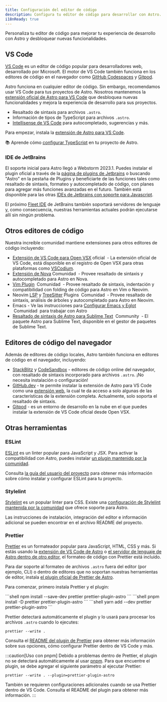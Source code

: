 ```yaml
---
title: Configuración del editor de código
description: Configura tu editor de código para desarrollar con Astro.
i18nReady: true
---
```


Personaliza tu editor de código para mejorar tu experiencia de desarrollo con Astro y desbloquear nuevas funcionalidades.

## VS Code

[VS Code](https://code.visualstudio.com/) es un editor de código popular para desarrolladores web, desarrollado por Microsoft. El motor de VS Code también funciona en los editores de código en el navegador como [GitHub Codespaces](https://github.com/features/codespaces) y [Gitpod](https://gitpod.io/).

Astro funciona en cualquier editor de código. Sin embargo, recomendamos usar VS Code para tus proyectos de Astro. Nosotros mantenemos la [extensión oficial de Astro para VS Code](https://marketplace.visualstudio.com/items?itemName=astro-build.astro-vscode) que desbloquea nuevas funcionalidades y mejora la experiencia de desarrollo para sus proyectos.

- Resaltado de sintaxis para archivos `.astro`.
- Información de tipos de TypeScript para archivos `.astro`.
- [Intellisense de VS Code](https://code.visualstudio.com/docs/editor/intellisense) para autocompletado, sugerencias y más.

Para empezar, instala la [extensión de Astro para VS Code](https://marketplace.visualstudio.com/items?itemName=astro-build.astro-vscode).

📚 Aprende cómo [configurar TypeScript](/es/guides/typescript/) en tu proyecto de Astro.

### IDE de JetBrains

El soporte inicial para Astro llegó a Webstorm 2023.1. Puedes instalar el plugin oficial a través de la [página de plugins de Jetbrains](https://plugins.jetbrains.com/plugin/20959-astro) o buscando "Astro" en la pestaña de Plugins y beneficiarte de las funciones tales como resaltado de sintaxis, formateo y autocompletado de código, con planes para agregar más funciones avanzadas en el futuro. También está disponible para las otras [IDEs de Jetbrains con soporte para Javascript](https://www.jetbrains.com/products/#lang=js&type=ide).

El próximo [Fleet IDE](https://www.jetbrains.com/fleet/) de JetBrains también soportará servidores de lenguaje y, como consecuencia, nuestras herramientas actuales podrán ejecutarse allí sin ningún problema.

## Otros editores de código

Nuestra increíble comunidad mantiene extensiones para otros editores de código incluyendo:

- [Extensión de VS Code para Open VSX](https://open-vsx.org/extension/astro-build/astro-vscode)<span style="margin: 0.25em;"><Badge variant="accent">oficial</Badge></span> - La extensión oficial de VS Code, está disponible en el registro de Open VSX para otras plataformas como [VSCodium](https://vscodium.com/).
- [Extensión de Nova](https://extensions.panic.com/extensions/sciencefidelity/sciencefidelity.astro/)<span style="margin: 0.25em;"><Badge variant="neutral">Comunidad</Badge></span> - Provee resaltado de sintaxis y autocompletado para Astro en Nova.
- [Vim Plugin](https://github.com/wuelnerdotexe/vim-astro) <span style="margin: 0.25em;"><Badge variant="neutral">Comunidad</Badge></span> - Provee resaltado de sintaxis, indentación y compatibilidad con folding de código para Astro en Vim o Neovim.
- Neovim [LSP](https://github.com/neovim/nvim-lspconfig/blob/master/doc/server_configurations.md#astro) y [TreeSitter](https://github.com/virchau13/tree-sitter-astro) Plugins <span style="margin: 0.25em;"><Badge variant="neutral">Comunidad</Badge></span> - Provee resaltado de sintaxis, análisis de árboles y autocompletado para Astro en Neovim.
- Emacs - Ve las instrucciones para [Configurar Emacs y Eglot](https://medium.com/@jrmjrm/configuring-emacs-and-eglot-to-work-with-astro-language-server-9408eb709ab0) <span style="margin: 0.25em;"><Badge variant="neutral">Comunidad</Badge></span> para trabajar con Astro
- [Resaltado de sintaxis de Astro para Sublime Text](https://packagecontrol.io/packages/Astro) <span style="margin: 0.25em;"><Badge variant="neutral">Community</Badge></span> - El paquete Astro para Sublime Text, disponible en el gestor de paquetes de Sublime Text.

## Editores de código del navegador

Además de editores de código locales, Astro también funciona en editores de código en el navegador, incluyendo:

- [StackBlitz](https://stackblitz.com/) y [CodeSandbox](https://codesandbox.io) - editores de código online del navegador, con resaltado de sintaxis incorporado para archivos `.astro`. ¡No necesita instalación o configuración!
- [GitHub.dev](https://github.dev/) - te permite instalar la extensión de Astro para VS Code como una [extensión web](https://code.visualstudio.com/api/extension-guides/web-extensions), la cual te da acceso a solo algunas de las características de la extensión completa. Actualmente, solo soporta el resaltado de sintaxis.
- [Gitpod](https://gitpod.io/) - es un entorno de desarrollo en la nube en el que puedes instalar la extensión de VS Code oficial desde Open VSX.

## Otras herramientas

### ESLint

[ESLint](https://eslint.org/) es un linter popular para JavaScript y JSX. Para activar la compatibilidad con Astro, puedes instalar [un plugin mantenido por la comunidad](https://github.com/ota-meshi/eslint-plugin-astro).

Consulta [la guía del usuario del proyecto](https://ota-meshi.github.io/eslint-plugin-astro/user-guide/) para obtener más información sobre cómo instalar y configurar ESLint para tu proyecto.

### Stylelint

[Stylelint](https://stylelint.io/) es un popular linter para CSS. Existe una [configuración de Stylelint mantenida por la comunidad](https://github.com/ota-meshi/stylelint-config-html) que ofrece soporte para Astro.

Las instrucciones de instalación, integración del editor e información adicional se pueden encontrar en el archivo README del proyecto.

### Prettier

[Prettier](https://prettier.io/) es un formateador popular para JavaScript, HTML, CSS y más. Si estás usando la [extensión de VS Code de Astro](https://marketplace.visualstudio.com/items?itemName=astro-build.astro-vscode) o [el servidor de lenguaje de Astro dentro de otro editor](#otros-editores-de-código), el formateo de código con Prettier está incluido.

Para dar soporte al formateo de archivos `.astro` fuera del editor (por ejemplo, CLI) o dentro de editores que no soportan nuestras herramientas de editor, instala [el plugin oficial de Prettier de Astro](https://github.com/withastro/prettier-plugin-astro).

Para comenzar, primero instala Prettier y el plugin:

<PackageManagerTabs>
  <Fragment slot="npm">
  ```shell
  npm install --save-dev prettier prettier-plugin-astro
  ```
  </Fragment>
  <Fragment slot="pnpm">
  ```shell
  pnpm install -D prettier prettier-plugin-astro
  ```
  </Fragment>
  <Fragment slot="yarn">
  ```shell
  yarn add --dev prettier prettier-plugin-astro
  ```
  </Fragment>
</PackageManagerTabs>

Prettier detectará automáticamente el plugin y lo usará para procesar los archivos `.astro` cuando lo ejecutes:

```shell
prettier --write .
```

Consulta el [README del plugin de Prettier](https://github.com/withastro/prettier-plugin-astro/blob/main/README.md) para obtener más información sobre sus opciones, cómo configurar Prettier dentro de VS Code y más.

:::caution[Uso con pnpm]
Debido a problemas dentro de Prettier, el plugin no se detectará automáticamente al usar [pnpm](https://pnpm.io/). Para que encuentre el plugin, se debe agregar el siguiente parámetro al ejecutar Prettier:

```shell
prettier --write . --plugin=prettier-plugin-astro
```

También se requieren configuraciones adicionales cuando se usa Prettier dentro de VS Code. Consulta el README del plugin para obtener más información.
:::
